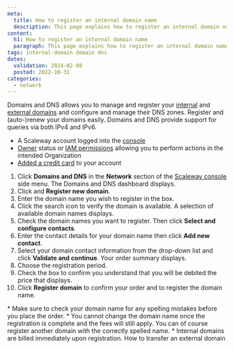 ```yaml
---
meta:
  title: How to register an internal domain name
  description: This page explains how to register an internal domain name with Scaleway Domains and DNS.
content:
  h1: How to register an internal domain name
  paragraph: This page explains how to register an internal domain name with Scaleway Domains and DNS.
tags: internal-domain domain dns
dates:
  validation: 2024-02-08
  posted: 2022-10-31
categories:
  - network
---
```


Domains and DNS allows you to manage and register your [internal](/network/domains-and-dns/concepts/#internal-domain) and [external domains](/network/domains-and-dns/concepts/#external-domain) and configure and manage their DNS zones. Register and (auto-)renew your domains easily. Domains and DNS provide support for queries via both IPv4 and IPv6.

<Macro id="requirements" />

- A Scaleway account logged into the [console](https://console.scaleway.com)
- [Owner](/identity-and-access-management/iam/concepts/#owner) status or [IAM permissions](/identity-and-access-management/iam/concepts/#permission) allowing you to perform actions in the intended Organization
- [Added a credit card](/console/billing/quickstart/#how-to-add-a-payment-method) to your account

1. Click **Domains and DNS** in the **Network** section of the [Scaleway console](https://console.scaleway.com) side menu. The Domains and DNS dashboard displays.
2. Click <Icon name="plus" /> and **Register new domain**.
3. Enter the domain name you wish to register in the box.
4. Click the search icon to verify the domain is available. A selection of available domain names displays.
5. Check the domain names you want to register. Then click **Select and configure contacts**.
6. Enter the contact details for your domain name then click **Add new contact**.
7. Select your domain contact information from the drop-down list and click **Validate and continue**. Your order summary displays.
8. Choose the registration period.
9. Check the box to confirm you understand that you will be debited the price that displays.
10. Click **Register domain** to confirm your order and to register the domain name.

<Message type="important">
  * Make sure to check your domain name for any spelling mistakes before you place the order.
  * You cannot change the domain name once the registration is complete and the fees will still apply. You can of course register another domain with the correctly spelled name.
  * Internal domains are billed immediately upon registration.
</Message>


<Navigation title="See also">
  <NextButton to="/network/domains-and-dns/how-to/transfer-external-domain/">How to transfer an external domain</NextButton>
</Navigation>